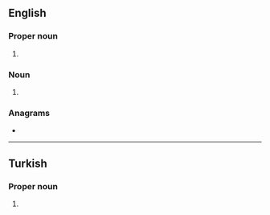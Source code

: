 {{also|ṯrt}}
==English==

===Proper noun===
{{en-proper noun}}

# {{lb|en|transportation}} {{initialism of|en||Transportation Research Thesaurus}}

===Noun===
{{en-noun|?}}

# {{initialism of|en|[[testosterone|Testosterone]] [[replacement|Replacement]] [[therapy|Therapy]]}}

===Anagrams===
* {{anagrams|en|a=rtt|RTT|TTR}}

----

==Turkish==

===Proper noun===
{{head|tr|proper noun}}

# {{lb|tr|media}} {{initialism of|tr|w:Türkiye Radyo Televizyon Kurumu|Türkiye Radyo Televizyon}} {{gloss|Turkish Radio and Television Corporation}}
